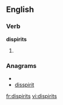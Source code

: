 ==English==

===Verb===
'''dispirits'''

# {{third-person singular of|[[dispirit]]}}

===Anagrams===
* {{alphagram|diiiprsst}}
* [[disspirit#English|disspirit]]


[[fr:dispirits]]
[[vi:dispirits]]